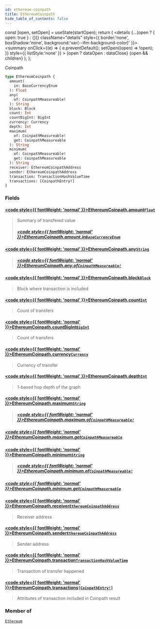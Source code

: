 ```yaml
---
id: ethereum-coinpath
title: EthereumCoinpath
hide_table_of_contents: false
---
```







  const [open, setOpen] = useState(startOpen);
  return (
    <details {...(open ? { open: true } : {})} className="details" style={{ border:'none', boxShadow:'none', background:'var(--ifm-background-color)' }}>
      <summary
        onClick={(e) => {
          e.preventDefault();
          setOpen((open) => !open);
        }}
        style={{ listStyle:'none' }}
      >
      {open ? dataOpen : dataClose}
      </summary>
      {open && children}
    </details>
  );
};








Coinpath


```graphql
type EthereumCoinpath {
  amount(
    in: BaseCurrencyEnum
  ): Float
  any(
    of: CoinpathMeasureable!
  ): String
  block: Block
  count: Int
  countBigInt: BigInt
  currency: Currency
  depth: Int
  maximum(
    of: CoinpathMeasureable!
    get: CoinpathMeasureable
  ): String
  minimum(
    of: CoinpathMeasureable!
    get: CoinpathMeasureable
  ): String
  receiver: EthereumCoinpathAddress
  sender: EthereumCoinpathAddress
  transaction: TransactionHashValueTime
  transactions: [CoinpathEntry!]
}
```




### Fields

#### [<code style={{ fontWeight: 'normal' }}>EthereumCoinpath.<b>amount</b></code>](#)<Bullet />[`Float`](/docs/v1/graphql-reference/scalars/float) <Badge class="badge badge--secondary" text="scalar"/> 
> 
> 
> Summary of transfered value
> ##### [<code style={{ fontWeight: 'normal' }}>EthereumCoinpath.amount.<b>in</b></code>](#)<Bullet />[`BaseCurrencyEnum`](/docs/v1/graphql-reference/enums/base-currency-enum) <Badge class="badge badge--secondary" text="enum"/> 
> 
> 
> 
> 

#### [<code style={{ fontWeight: 'normal' }}>EthereumCoinpath.<b>any</b></code>](#)<Bullet />[`String`](/docs/v1/graphql-reference/scalars/string) <Badge class="badge badge--secondary" text="scalar"/> 
> 
> 
> 
> ##### [<code style={{ fontWeight: 'normal' }}>EthereumCoinpath.any.<b>of</b></code>](#)<Bullet />[`CoinpathMeasureable!`](/docs/v1/graphql-reference/enums/coinpath-measureable) <Badge class="badge badge--secondary" text="non-null"/> <Badge class="badge badge--secondary" text="enum"/> 
> 
> 
> 
> 

#### [<code style={{ fontWeight: 'normal' }}>EthereumCoinpath.<b>block</b></code>](#)<Bullet />[`Block`](/docs/v1/graphql-reference/objects/block) <Badge class="badge badge--secondary" text="object"/> 
> 
> 
> Block where transaction is included
> 

#### [<code style={{ fontWeight: 'normal' }}>EthereumCoinpath.<b>count</b></code>](#)<Bullet />[`Int`](/docs/v1/graphql-reference/scalars/int) <Badge class="badge badge--secondary" text="scalar"/> 
> 
> 
> Count of transfers
> 

#### [<code style={{ fontWeight: 'normal' }}>EthereumCoinpath.<b>countBigInt</b></code>](#)<Bullet />[`BigInt`](/docs/v1/graphql-reference/scalars/big-int) <Badge class="badge badge--secondary" text="scalar"/> 
> 
> 
> Count of transfers
> 

#### [<code style={{ fontWeight: 'normal' }}>EthereumCoinpath.<b>currency</b></code>](#)<Bullet />[`Currency`](/docs/v1/graphql-reference/objects/currency) <Badge class="badge badge--secondary" text="object"/> 
> 
> 
> Currency of transfer
> 

#### [<code style={{ fontWeight: 'normal' }}>EthereumCoinpath.<b>depth</b></code>](#)<Bullet />[`Int`](/docs/v1/graphql-reference/scalars/int) <Badge class="badge badge--secondary" text="scalar"/> 
> 
> 
> 1-based hop depth of the graph
> 

#### [<code style={{ fontWeight: 'normal' }}>EthereumCoinpath.<b>maximum</b></code>](#)<Bullet />[`String`](/docs/v1/graphql-reference/scalars/string) <Badge class="badge badge--secondary" text="scalar"/> 
> 
> 
> 
> ##### [<code style={{ fontWeight: 'normal' }}>EthereumCoinpath.maximum.<b>of</b></code>](#)<Bullet />[`CoinpathMeasureable!`](/docs/v1/graphql-reference/enums/coinpath-measureable) <Badge class="badge badge--secondary" text="non-null"/> <Badge class="badge badge--secondary" text="enum"/> 
> 
> 
> 
> 

##### [<code style={{ fontWeight: 'normal' }}>EthereumCoinpath.maximum.<b>get</b></code>](#)<Bullet />[`CoinpathMeasureable`](/docs/v1/graphql-reference/enums/coinpath-measureable) <Badge class="badge badge--secondary" text="enum"/> 
> 
> 
> 
> 

#### [<code style={{ fontWeight: 'normal' }}>EthereumCoinpath.<b>minimum</b></code>](#)<Bullet />[`String`](/docs/v1/graphql-reference/scalars/string) <Badge class="badge badge--secondary" text="scalar"/> 
> 
> 
> 
> ##### [<code style={{ fontWeight: 'normal' }}>EthereumCoinpath.minimum.<b>of</b></code>](#)<Bullet />[`CoinpathMeasureable!`](/docs/v1/graphql-reference/enums/coinpath-measureable) <Badge class="badge badge--secondary" text="non-null"/> <Badge class="badge badge--secondary" text="enum"/> 
> 
> 
> 
> 

##### [<code style={{ fontWeight: 'normal' }}>EthereumCoinpath.minimum.<b>get</b></code>](#)<Bullet />[`CoinpathMeasureable`](/docs/v1/graphql-reference/enums/coinpath-measureable) <Badge class="badge badge--secondary" text="enum"/> 
> 
> 
> 
> 

#### [<code style={{ fontWeight: 'normal' }}>EthereumCoinpath.<b>receiver</b></code>](#)<Bullet />[`EthereumCoinpathAddress`](/docs/v1/graphql-reference/objects/ethereum-coinpath-address) <Badge class="badge badge--secondary" text="object"/> 
> 
> 
> Receiver address
> 

#### [<code style={{ fontWeight: 'normal' }}>EthereumCoinpath.<b>sender</b></code>](#)<Bullet />[`EthereumCoinpathAddress`](/docs/v1/graphql-reference/objects/ethereum-coinpath-address) <Badge class="badge badge--secondary" text="object"/> 
> 
> 
> Sender address
> 

#### [<code style={{ fontWeight: 'normal' }}>EthereumCoinpath.<b>transaction</b></code>](#)<Bullet />[`TransactionHashValueTime`](/docs/v1/graphql-reference/objects/transaction-hash-value-time) <Badge class="badge badge--secondary" text="object"/> 
> 
> 
> Transaction of transfer happened
> 

#### [<code style={{ fontWeight: 'normal' }}>EthereumCoinpath.<b>transactions</b></code>](#)<Bullet />[`[CoinpathEntry!]`](/docs/v1/graphql-reference/objects/coinpath-entry) <Badge class="badge badge--secondary" text="list"/> <Badge class="badge badge--secondary" text="object"/> 
> 
> 
> Attributes of transaction included in Coinpath result
> 



### Member of

[`Ethereum`](/docs/v1/graphql-reference/objects/ethereum)  <Badge class="secondary" text="object"/>

